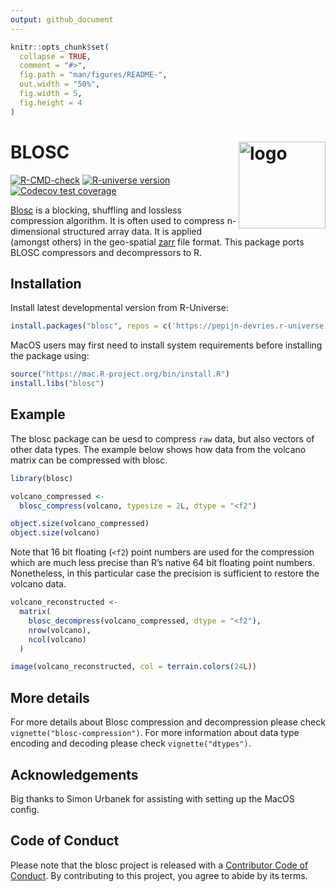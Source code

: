 ```yaml
---
output: github_document
---
```


```r
knitr::opts_chunk$set(
  collapse = TRUE,
  comment = "#>",
  fig.path = "man/figures/README-",
  out.width = "50%",
  fig.width = 5,
  fig.height = 4
)
```

# BLOSC <img src="man/figures/logo.png" align="right" height="139" alt="logo" />

<!-- badges: start -->
[![R-CMD-check](https://github.com/pepijn-devries/blosc/actions/workflows/R-CMD-check.yaml/badge.svg)](https://github.com/pepijn-devries/blosc/actions/workflows/R-CMD-check.yaml)
[![R-universe version](https://pepijn-devries.r-universe.dev/blosc/badges/version)](https://pepijn-devries.r-universe.dev/blosc)
[![Codecov test coverage](https://codecov.io/gh/pepijn-devries/blosc/graph/badge.svg)](https://app.codecov.io/gh/pepijn-devries/blosc)
<!-- badges: end -->

[Blosc](https://www.blosc.org/) is a blocking, shuffling and lossless compression
algorithm. It is often used to compress n-dimensional structured
array data. It is applied (amongst others) in the geo-spatial
[zarr](https://zarr.dev/) file format. This package ports BLOSC compressors and
decompressors to R.

## Installation

Install latest developmental version from R-Universe:

``` r
install.packages("blosc", repos = c('https://pepijn-devries.r-universe.dev', 'https://cloud.r-project.org'))
```

MacOS users may first need to install system requirements before installing the package using:

```r
source("https://mac.R-project.org/bin/install.R")
install.libs("blosc")
```

## Example

The blosc package can be uesd to compress `raw` data, but also vectors of
other data types. The example below shows how data from the volcano matrix
can be compressed with blosc.

```r
library(blosc)

volcano_compressed <-
  blosc_compress(volcano, typesize = 2L, dtype = "<f2")

object.size(volcano_compressed)
object.size(volcano)
```

Note that 16 bit floating (`<f2`) point numbers are used for the compression which
are much less precise than R's native 64 bit floating point numbers.
Nonetheless, in this particular case the precision is sufficient to restore
the volcano data.

```r
volcano_reconstructed <-
  matrix(
    blosc_decompress(volcano_compressed, dtype = "<f2"),
    nrow(volcano),
    ncol(volcano)
  )

image(volcano_reconstructed, col = terrain.colors(24L))
```

## More details

For more details about Blosc compression and decompression please check
`vignette("blosc-compression")`. For more information about data type encoding and decoding
please check `vignette("dtypes")`.

## Acknowledgements

Big thanks to Simon Urbanek for assisting with setting up the MacOS config.

## Code of Conduct

Please note that the blosc project is released with a [Contributor Code of Conduct](https://contributor-covenant.org/version/2/1/CODE_OF_CONDUCT.html). By contributing to this project, you agree to abide by its terms.
